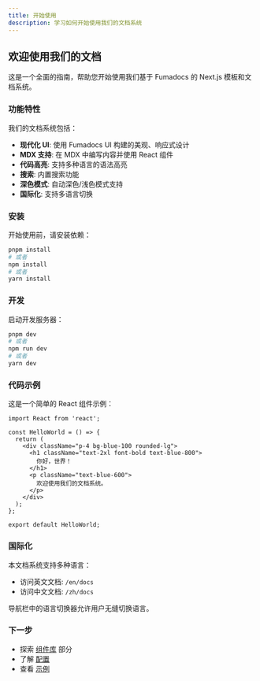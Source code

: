 ```yaml
---
title: 开始使用
description: 学习如何开始使用我们的文档系统
---
```


## 欢迎使用我们的文档

这是一个全面的指南，帮助您开始使用我们基于 Fumadocs 的 Next.js 模板和文档系统。

### 功能特性

我们的文档系统包括：

- **现代化 UI**: 使用 Fumadocs UI 构建的美观、响应式设计
- **MDX 支持**: 在 MDX 中编写内容并使用 React 组件
- **代码高亮**: 支持多种语言的语法高亮
- **搜索**: 内置搜索功能
- **深色模式**: 自动深色/浅色模式支持
- **国际化**: 支持多语言切换

### 安装

开始使用前，请安装依赖：

```bash
pnpm install
# 或者
npm install
# 或者
yarn install
```

### 开发

启动开发服务器：

```bash
pnpm dev
# 或者
npm run dev
# 或者
yarn dev
```

### 代码示例

这是一个简单的 React 组件示例：

```tsx
import React from 'react';

const HelloWorld = () => {
  return (
    <div className="p-4 bg-blue-100 rounded-lg">
      <h1 className="text-2xl font-bold text-blue-800">
        你好，世界！
      </h1>
      <p className="text-blue-600">
        欢迎使用我们的文档系统。
      </p>
    </div>
  );
};

export default HelloWorld;
```

### 国际化

本文档系统支持多种语言：

- 访问英文文档: `/en/docs`
- 访问中文文档: `/zh/docs`

导航栏中的语言切换器允许用户无缝切换语言。

### 下一步

- 探索 [组件库](/zh/docs/components) 部分
- 了解 [配置](/zh/docs/configuration)
- 查看 [示例](/zh/docs/examples)
